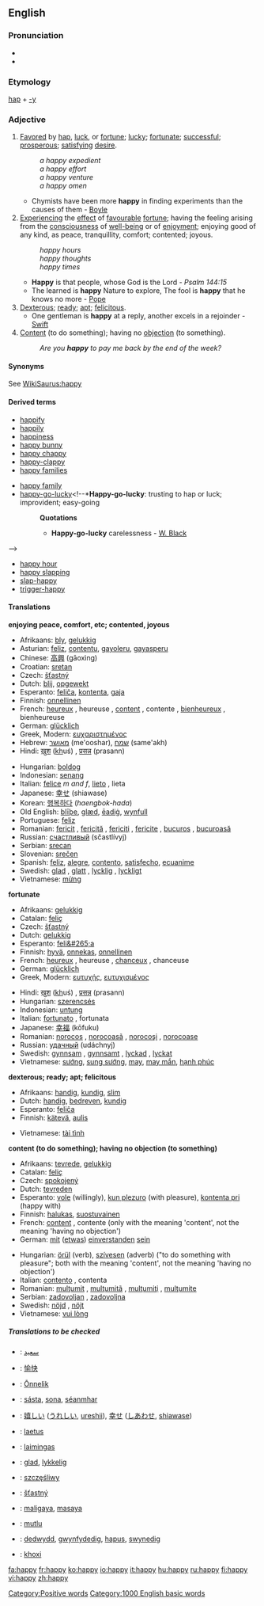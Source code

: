 ==English==

{{rank|none|river|change|508|happy|hours|clear|pretty}}

===Pronunciation===
*{{IPA|/ˈhæpi/}}
*{{audio|en-us-happy.ogg|Audio (US)}}

===Etymology===
[[hap]] + [[-y]]

===Adjective===
{{en-ad2|'''happy'''|'''[[happier]]'''|'''[[happiest]]'''}}

# [[favor|Favored]] by [[hap]], [[luck]], or [[fortune]]; [[lucky]]; [[fortunate]]; [[successful]]; [[prosperous]]; [[satisfy]]ing [[desire]].
#: ''a happy expedient''
#: ''a happy effort''
#: ''a happy venture''
#: ''a happy omen''
#*Chymists have been more '''happy''' in finding experiments than the causes of them - [[Boyle]]
# [[experience|Experiencing]] the [[effect]] of [[favourable]] [[fortune]]; having the feeling arising from the [[consciousness]] of [[well-being]] or of [[enjoyment]]; enjoying good of any kind, as peace, tranquillity, comfort; contented; joyous.
#: ''happy hours''
#: ''happy thoughts''
#: ''happy times''
#*'''Happy''' is that people, whose God is the Lord - ''Psalm 144:15''
#*The learned is '''happy''' Nature to explore, The fool is '''happy''' that he knows no more - [[Pope]]
# [[dexterous|Dexterous]]; [[ready]]; [[apt]]; [[felicitous]].
#*One gentleman is '''happy''' at a reply, another excels in a rejoinder - [[Swift]]
# [[content|Content]] (to do something); having no [[objection]] (to something).
#: ''Are you '''happy''' to pay me back by the end of the week?''

====Synonyms====
See [[WikiSaurus:happy]]

====Derived terms====
{{top2}}
*[[happify]]
*[[happily]]
*[[happiness]]
*[[happy bunny]]
*[[happy chappy]]
*[[happy-clappy]]
*[[happy families]]<!--card game-->
{{mid2}}
*[[happy family]] <!--*'''Happy family''': a collection of animals of different and hostile propensities living peaceably together in one cage. Used ironically of conventional alliances of persons who are in fact mutually repugnant-->
*[[happy-go-lucky]]<!--*'''Happy-go-lucky''': trusting to hap or luck; improvident; easy-going
*:'''Quotations'''
*:*'''Happy-go-lucky''' carelessness - [[W. Black]]
-->
*[[happy hour]]
*[[happy slapping]]
*[[slap-happy]]
*[[trigger-happy]]
{{bottom}}

====Translations====
'''enjoying peace, comfort, etc; contented, joyous'''
{{top}}
*Afrikaans: [[bly]], [[gelukkig]]
*Asturian: [[feliz]], [[contentu]], [[gayoleru]], [[gayasperu]]
*Chinese: [[高興]] (gāoxìng)
*Croatian: [[sretan]]
*Czech: [[šťastný]]
*Dutch: [[blij]], [[opgewekt]]
*Esperanto: [[feliĉa]], [[kontenta]], [[gaja]]
*Finnish: [[onnellinen]]
*French: [[heureux]] {{m}}, heureuse {{f}}, [[content#French|content]] {{m}}, contente {{f}}, [[bienheureux]] {{m}}, bienheureuse {{f}}
*German: [[glücklich]]
*Greek, Modern: [[ευχαριστημένος]]
*Hebrew: [[מאושר]] (me'ooshar), [[שמח]] (same'akh)
*Hindi: [[ख़ुश]] (<u>kh</u>uś) <!--this underlined kh represents a Persian sound used in Hindi. I don't know it's IPA, but it's like a throaty "h" with a slight scrape-->, [[प्रसन्न]] (prasann)
{{mid}}
*Hungarian: [[boldog]]
*Indonesian: [[senang]]
*Italian: [[felice]] ''m and f'', [[lieto]] {{m}}, lieta {{f}}
*Japanese: [[幸せ]] (shiawase)
*Korean: [[행복하다]] (''haengbok-hada'')
*Old English: [[bliþe|blīþe]], [[glæd]], [[eadig|ēadiġ]], [[wynfull]]
*Portuguese: [[feliz]]
*Romanian: [[fericit]] {{m}}, [[fericită]] {{f}}, [[fericiţi]] {{m}} {{p}}, [[fericite]] {{f}} {{p}}, [[bucuros]] {{m}}, [[bucuroasă]] {{f}}
*Russian: [[счастливый]] (sčastlívyj)
*Serbian: [[srecan]]
*Slovenian: [[srečen]]
*Spanish: [[feliz]], [[alegre]], [[contento]], [[satisfecho]], [[ecuanime]]
*Swedish: [[glad]] {{c}}, [[glatt]] {{n}}, [[lycklig]] {{c}}, [[lyckligt]] {{n}}
*Vietnamese: [[mừng]]
{{bottom}}

'''fortunate'''
{{top}}
*Afrikaans: [[gelukkig]]
*Catalan: [[feliç]]
*Czech: [[šťastný]]
*Dutch: [[gelukkig]]
*Esperanto: [[feli&#265;a]]
*Finnish: [[hyvä]], [[onnekas]], [[onnellinen]]
*French: [[heureux]] {{m}}, heureuse {{f}}, [[chanceux]] {{m}}, chanceuse {{f}}
*German: [[glücklich]]
*Greek, Modern: [[ευτυχής]], [[ευτυχισμένος]]
{{mid}}
*Hindi: [[ख़ुश]] (<u>kh</u>uś) <!--this underlined kh represents a Persian sound used in Hindi. I don't know it's IPA, but it's like a throaty "h" with a slight scrape-->, [[प्रसन्न]] (prasann)
*Hungarian: [[szerencsés]]
*Indonesian: [[untung]]
*Italian: [[fortunato]] {{m}}, fortunata {{f}}
*Japanese: [[幸福]] (kōfuku)
*Romanian: [[norocos]] {{m}}, [[norocoasã]] {{f}}, [[norocoşi]] {{m}} {{p}}, [[norocoase]] {{f}} {{p}}
*Russian: [[удачный]] (udáchnyj)
*Swedish: [[gynnsam]] {{c}}, [[gynnsamt]] {{n}}, [[lyckad]] {{c}}, [[lyckat]] {{n}}
*Vietnamese: [[sướng]], [[sung sướng]], [[may#Vietnamese|may]], [[may mắn]], [[hạnh phúc]]
{{bottom}}

'''dexterous; ready; apt; felicitous'''
{{top}}
*Afrikaans: [[handig]], [[kundig]], [[slim]]
*Dutch: [[handig]], [[bedreven]], [[kundig]]
*Esperanto: [[feliĉa]]
*Finnish: [[kätevä]], [[aulis]]
{{mid}}
*Vietnamese: [[tài tình]]
{{bottom}}

'''content (to do something); having no objection (to something)'''
{{top}}
*Afrikaans: [[tevrede]], [[gelukkig]]
*Catalan: [[feliç]]
*Czech: [[spokojený]]
*Dutch: [[tevreden]]
*Esperanto: [[vole]] (willingly), [[kun plezuro]] (with pleasure), [[kontenta pri]] (happy with)
*Finnish: [[halukas]], [[suostuvainen]]
*French: [[content#French|content]] {{m}}, contente {{f}} (only with the meaning 'content', not the meaning 'having no objection')
*German: [[mit]] ([[etwas]]) [[einverstanden]] [[sein]]
{{mid}}
*Hungarian: [[örül]] (verb), [[szívesen]] (adverb) ("to do something with pleasure"; both with the meaning 'content', not the meaning 'having no objection')
*Italian: [[contento]] {{m}}, contenta {{f}}
*Romanian: [[mulţumit]] {{m}}, [[mulţumitã]] {{f}}, [[mulţumiţi]] {{m}} {{p}}, [[mulţumite]] {{f}} {{p}}
*Serbian: [[zadovoljan]] {{m}}, [[zadovoljna]] {{f}}
*Swedish: [[nöjd]] {{c}}, [[nöjt]] {{n}}
*Vietnamese: [[vui lòng]]
{{bottom}}

=====Translations to be checked=====
{{checktrans}}
*{{ttbc|Arabic}}: [[سعيد]]
*{{ttbc|Chinese, Simplified}}: [[愉快]]
*{{ttbc|Estonian}}: [[Ōnnelik]]
*{{ttbc|Irish}}: [[sásta]], [[sona]], [[séanmhar]]
*{{ttbc|Japanese}}: [[嬉しい]] ([[うれしい]], [[ureshii]]), [[幸せ]] ([[しあわせ]], [[shiawase]])
*{{ttbc|Latin}}: [[laetus]]
*{{ttbc|Lithuanian}}: [[laimingas]]
*{{ttbc|Norwegian}}: [[glad]], [[lykkelig]]
*{{ttbc|Polish}}: [[szczęśliwy]]
*{{ttbc|Slovakian}}: [[šťastný]]
*{{ttbc|Tagalog}}: [[maligaya]], [[masaya]]
*{{ttbc|Turkish}}: [[mutlu]]
*{{ttbc|Welsh}}: [[dedwydd]], [[gwynfydedig]], [[hapus]], [[swynedig]]
*{{ttbc|Konkani}}: [[khoxi]]

[[Category:Positive words]]
[[Category:1000 English basic words]]

[[fa:happy]]
[[fr:happy]]
[[ko:happy]]
[[io:happy]]
[[it:happy]]
[[hu:happy]]
[[ru:happy]]
[[fi:happy]]
[[vi:happy]]
[[zh:happy]]